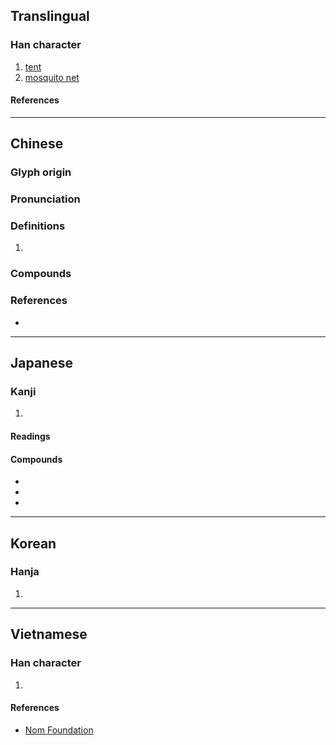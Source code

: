 {{character info}}
==Translingual==

===Han character===
{{Han char|rn=50|rad=巾|as=09|sn=12|four=47214|canj=LBSMG|ids=⿰巾屋}}

# [[tent]]
# [[mosquito net]]

====References====
{{Han ref|kx=0334.200|dkj=08994|dj=0641.220|hdz=10748.070|uh=5E44}}

----

==Chinese==
{{zh-forms}}

===Glyph origin===
{{Han etym}}

===Pronunciation===
{{zh-pron
|m=wò
|c=ak1,ngak1
|mc=y
|oc=y
|cat=
}}

===Definitions===
{{zh-hanzi}}

# {{rfdef|zh}}

===Compounds===
{{zh-der|帷幄|幃幄|密幄|坐籌帷幄|繖幄|運籌帷幄|謀謨帷幄}}

===References===
* {{R:yue:mfccd}}

----

==Japanese==

===Kanji===
{{ja-kanji|grade=|rs=巾09}}

# {{rfdef|ja|sort=巾09}}

====Readings====
{{ja-readings
|on=あく
|kun=とばり-
}}

====Compounds====
* {{ja-r|幄舎|あくしゃ}}
* {{ja-r|帷幄|いあく}}
* {{ja-r|帷幄上奏|いあくじょうそう}}

----

==Korean==

===Hanja===
{{ko-hanja|악}}

# {{rfdef|ko|sort=巾09}}

----

==Vietnamese==

===Han character===
{{vi-readings|rs=巾09|reading=ác}}

# {{rfdef|vi|sort=巾09}}

====References====
* [http://nomfoundation.org/common/nom_details.php?codepoint=5e44 Nom Foundation]
